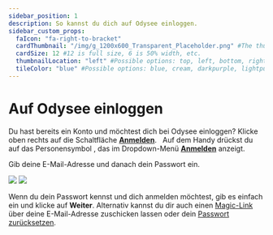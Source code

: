 ---
sidebar_position: 1
description: So kannst du dich auf Odysee einloggen.
sidebar_custom_props:
  faIcon: "fa-right-to-bracket"
  cardThumbnail: "/img/g_1200x600_Transparent_Placeholder.png" #The thumbnail on the category card.
  cardSize: 12 #12 is full size, 6 is 50% width, etc.
  thumbnailLocation: "left" #Possible options: top, left, bottom, right, none
  tileColor: "blue" #Possible options: blue, cream, darkpurple, lightpurple, mauve, orange, pink, none
---

# Auf Odysee einloggen


<Tabs groupId="device">
  <TabItem value="web" label="Web" default>
    Du hast bereits ein Konto und möchtest dich bei Odysee einloggen? Klicke oben rechts auf die Schaltfläche <a href="https://odysee.com/$/signin"><b>Anmelden</b></a>.
    <Image img="/img/de/front_page_logged_out_arrow_login_desktop_dark.png#dark" />
    <Image img="/img/de/front_page_logged_out_arrow_login_desktop_light.png#light" />
  </TabItem>
  <TabItem value="mobile" label="Mobile">
    Auf dem Handy drückst du auf das Personensymbol <OdyseeButtonRound ><OdyseeIcon type="person"/></OdyseeButtonRound>, das im Dropdown-Menü <a href="https://odysee.com/$/signin"><b>Anmelden</b></a> anzeigt.
    <Image img="/img/de/front_page_logged_out_arrow_login_mobile_dark.png" class="dark-image" />
    <Image img="/img/de/front_page_logged_out_arrow_login_mobile_light.png" class="light-image" />
  </TabItem>
</Tabs>

Gib deine E-Mail-Adresse und danach dein Passwort ein.

<Image src="/img/de//login_screen_desktop_dark.png#dark" />
<Image src="/img/de//login_screen_desktop_light.png#light" />

Wenn du dein Passwort kennst und dich anmelden möchtest, gib es einfach ein und klicke auf **Weiter**. Alternativ kannst du dir auch einen [Magic-Link](/category-basics/category-loggingin/loginlinks) über deine E-Mail-Adresse zuschicken lassen oder dein [Passwort zurücksetzen](/category-basics/category-loggingin/passwordreset).
